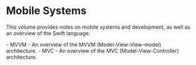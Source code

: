 
# Mobile Systems

This volume provides notes on mobile systems and development, as well as an
overview of the Swift language.

<Table2 col1="Topic" col2="Description">
- <Link href="/cs/mobile_systems/mvvm">MVVM</Link>
	- An overview of the MVVM (Model-View-View-model) architecture.
- <Link href="/cs/mobile_systems/mvc">MVC</Link>
	- An overview of the MVC (Model-View-Controller) architecture.
</Table2>




